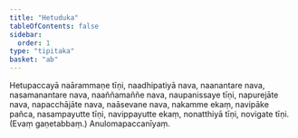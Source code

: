 ```yaml
---
title: "Hetuduka"
tableOfContents: false
sidebar:
  order: 1
type: "tipitaka"
basket: "ab"
---
```



<DynamicBreadcrumb />

<Division number="167">

<Paragraph number="461">
Hetupaccayā naārammaṇe tīṇi, naadhipatiyā nava, naanantare nava, nasamanantare nava, naaññamaññe nava, naupanissaye tīṇi, napurejāte nava, napacchājāte nava, naāsevane nava, nakamme ekaṃ, navipāke pañca, nasampayutte tīṇi, navippayutte ekaṃ, nonatthiyā tīṇi, novigate tīṇi. (Evaṃ gaṇetabbaṃ.)

</Paragraph>
</Division>

<Paragraph number="462" type="center">
Anulomapaccanīyaṃ.
</Paragraph>